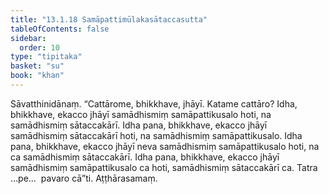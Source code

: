 ```yaml
---
title: "13.1.18 Samāpattimūlakasātaccasutta"
tableOfContents: false
sidebar:
  order: 10
type: "tipitaka"
basket: "su"
book: "khan"
---
```



<DynamicBreadcrumb />

<Division number="679" book="khan" bookNo="13" page="230">

<Paragraph number="1315" book="khan">
Sāvatthinidānaṃ. “Cattārome, bhikkhave, jhāyī. Katame cattāro? Idha, bhikkhave, ekacco jhāyī samādhismiṃ samāpattikusalo hoti, na samādhismiṃ sātaccakārī. Idha pana, bhikkhave, ekacco jhāyī samādhismiṃ sātaccakārī hoti, na samādhismiṃ samāpattikusalo. Idha pana, bhikkhave, ekacco jhāyī neva samādhismiṃ samāpattikusalo hoti, na ca samādhismiṃ sātaccakārī. Idha pana, bhikkhave, ekacco jhāyī samādhismiṃ samāpattikusalo ca hoti, samādhismiṃ sātaccakārī ca. Tatra …pe…  pavaro cā”ti.

</Paragraph>
</Division>

<Paragraph number="1316" type="center" book="khan">
Aṭṭhārasamaṃ.
</Paragraph>